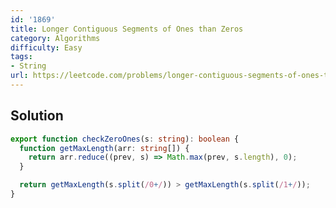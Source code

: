 ```yaml
---
id: '1869'
title: Longer Contiguous Segments of Ones than Zeros
category: Algorithms
difficulty: Easy
tags:
- String
url: https://leetcode.com/problems/longer-contiguous-segments-of-ones-than-zeros
---
```


## Solution

```typescript filename="solution.ts" copy
export function checkZeroOnes(s: string): boolean {
  function getMaxLength(arr: string[]) {
    return arr.reduce((prev, s) => Math.max(prev, s.length), 0);
  }

  return getMaxLength(s.split(/0+/)) > getMaxLength(s.split(/1+/));
}
```

